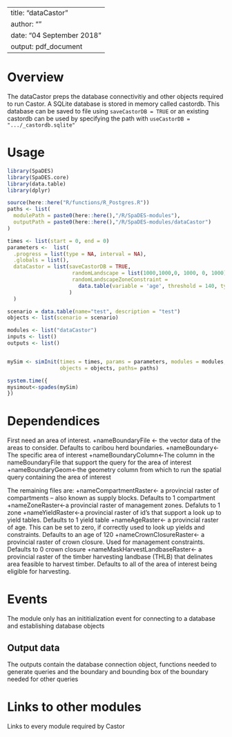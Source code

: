 <!--
Copyright 2023 Province of British Columbia
 
Licensed under the Apache License, Version 2.0 (the "License");
you may not use this file except in compliance with the License.
You may obtain a copy of the License at
 
http://www.apache.org/licenses/LICENSE-2.0
 
Unless required by applicable law or agreed to in writing, software distributed under the License is distributed on an "AS IS" BASIS,
WITHOUT WARRANTIES OR CONDITIONS OF ANY KIND, either express or implied.
See the License for the specific language governing permissions and limitations under the License.-->

---
title: "dataCastor"
author: ""
date: "04 September 2018"
output: pdf_document
---

# Overview

The dataCastor preps the database connectivitiy and other objects required to run Castor. A SQLite database is stored in memory called castordb. This database can be saved to file using `saveCastorDB = TRUE` or an existing castordb can be used by specifying the path with `useCastorDB = ".../_castordb.sqlite"`


# Usage

```r
library(SpaDES)
library(SpaDES.core)
library(data.table)
library(dplyr)

source(here::here("R/functions/R_Postgres.R"))
paths <- list(
  modulePath = paste0(here::here(),"/R/SpaDES-modules"),
  outputPath = paste0(here::here(),"/R/SpaDES-modules/dataCastor")
)

times <- list(start = 0, end = 0)
parameters <-  list(
  .progress = list(type = NA, interval = NA),
  .globals = list(),
  dataCastor = list(saveCastorDB = TRUE,
                     randomLandscape = list(1000,1000,0, 1000, 0, 1000),
                     randomLandscapeZoneConstraint = 
                       data.table(variable = 'age', threshold = 140, type = 'ge', percentage = 0)
                    )
  )

scenario = data.table(name="test", description = "test")
objects <- list(scenario = scenario)

modules <- list("dataCastor")
inputs <- list()
outputs <- list()


mySim <- simInit(times = times, params = parameters, modules = modules,
                 objects = objects, paths= paths)

system.time({
mysimout<-spades(mySim)
})
```

# Dependendices

First need an area of interest.
+nameBoundaryFile <- the vector data of the areas to consider. Defaults to caribou herd boundaries.
+nameBoundary<-The specific area of interest
+nameBoundaryColumn<-The column in the nameBoundaryFile that support the query for the area of interest
+nameBoundaryGeom<-the geometry column from which to run the spatial query containing the area of interest

The remaining files are:
+nameCompartmentRaster<- a provincial raster of compartments -- also known as supply blocks. Defaults to 1 compartment
+nameZoneRaster<-a provincial raster of management zones. Defaluts to 1 zone
+nameYieldRaster<-a provincial raster of id's that support a look up to yield tables. Defaults to 1 yield table
+nameAgeRaster<- a provincial raster of age. This can be set to zero, if correctly used to look up yields and constraints. Defaults to an age of 120
+nameCrownClosureRaster<- a provincial raster of crown closure. Used for management constraints. Defaults to 0 crown closure
+nameMaskHarvestLandbaseRaster<- a provincial raster of the timber harvesting landbase (THLB) that delinates area feasible to harvest timber. Defaults to all of the area of interest being eligible for harvesting.

# Events

The module only has an inititialization event for connecting to a database and establishing database objects


## Output data

The outputs contain the database connection object, functions needed to generate queries and the boundary and bounding box of the boundary needed for other queries

# Links to other modules

Links to every module required by Castor

